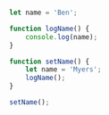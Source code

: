 ```js {numberLines: true}{5}:title=JS

let name = 'Ben';

function logName() {
    console.log(name);
}

function setName() {
    let name = 'Myers';
    logName();
}

setName();
```